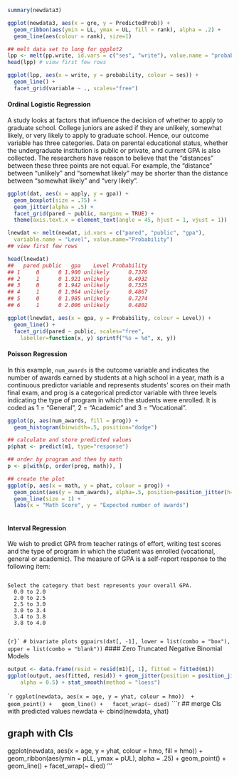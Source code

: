 ```r
summary(newdata3)

```

```r
ggplot(newdata3, aes(x = gre, y = PredictedProb)) +
  geom_ribbon(aes(ymin = LL, ymax = UL, fill = rank), alpha = .2) +
  geom_line(aes(colour = rank), size=1)
```

```r
## melt data set to long for ggplot2
lpp <- melt(pp.write, id.vars = c("ses", "write"), value.name = "probability")
head(lpp) # view first few rows
```

```r
ggplot(lpp, aes(x = write, y = probability, colour = ses)) +
  geom_line() +
  facet_grid(variable ~ ., scales="free")
```
<!------------------------------------------------------------->

#### Ordinal Logistic Regression

A study looks at factors that influence the decision of whether to apply to graduate school. College juniors are asked if they are unlikely, somewhat likely, or very likely to apply to graduate school. Hence, our outcome variable has three categories. Data on parental educational status, whether the undergraduate institution is public or private, and current GPA is also collected. The researchers have reason to believe that the "distances" between these three points are not equal. For example, the "distance" between "unlikely" and "somewhat likely" may be shorter than the distance between "somewhat likely" and "very likely".

```r
ggplot(dat, aes(x = apply, y = gpa)) +
  geom_boxplot(size = .75) +
  geom_jitter(alpha = .5) +
  facet_grid(pared ~ public, margins = TRUE) +
  theme(axis.text.x = element_text(angle = 45, hjust = 1, vjust = 1))
```
```r
lnewdat <- melt(newdat, id.vars = c("pared", "public", "gpa"),
  variable.name = "Level", value.name="Probability")
## view first few rows
```
```r
head(lnewdat)
##   pared public   gpa    Level Probability
## 1     0      0 1.900 unlikely      0.7376
## 2     1      0 1.921 unlikely      0.4932
## 3     0      0 1.942 unlikely      0.7325
## 4     1      0 1.964 unlikely      0.4867
## 5     0      0 1.985 unlikely      0.7274
## 6     1      0 2.006 unlikely      0.4802
```
```r
ggplot(lnewdat, aes(x = gpa, y = Probability, colour = Level)) +
  geom_line() +
  facet_grid(pared ~ public, scales="free",
    labeller=function(x, y) sprintf("%s = %d", x, y))
```
#### Poisson Regression

In this example, `num_awards` is the outcome variable and indicates the number of awards earned by students at a high school in a year, math is a continuous predictor variable and represents students' scores on their math final exam, and prog is a categorical predictor variable with three levels indicating the type of program in which the students were enrolled. It is coded as 1 = "General", 2 = "Academic" and 3 = "Vocational". 

```r
ggplot(p, aes(num_awards, fill = prog)) +
  geom_histogram(binwidth=.5, position="dodge")
```
```r
## calculate and store predicted values
p$phat <- predict(m1, type="response")

## order by program and then by math
p <- p[with(p, order(prog, math)), ]

## create the plot
ggplot(p, aes(x = math, y = phat, colour = prog)) +
  geom_point(aes(y = num_awards), alpha=.5, position=position_jitter(h=.2)) +
  geom_line(size = 1) +
  labs(x = "Math Score", y = "Expected number of awards")
  
```

#### Interval Regression

We wish to predict GPA from teacher ratings of effort, writing test scores and the type of program in which the student was enrolled (vocational, general or academic). The measure of GPA is a self-report response to the following item:

<pre><code>
Select the category that best represents your overall GPA.
  0.0 to 2.0
  2.0 to 2.5
  2.5 to 3.0
  3.0 to 3.4
  3.4 to 3.8
  3.8 to 4.0
  
</code></pre>  
```{r}`
# bivariate plots
ggpairs(dat[, -1], lower = list(combo = "box"), upper = list(combo = "blank"))
```
#### Zero Truncated Negative Binomial Models

```r
output <- data.frame(resid = resid(m1)[, 1], fitted = fitted(m1))
ggplot(output, aes(fitted, resid)) + geom_jitter(position = position_jitter(width = 0.25), 
    alpha = 0.5) + stat_smooth(method = "loess")
```

````r
ggplot(newdata, aes(x = age, y = yhat, colour = hmo))  +
  geom_point() +
  geom_line() +
  facet_wrap(~ died)
```
```r
## merge CIs with predicted values
newdata <- cbind(newdata, yhat)

## graph with CIs
ggplot(newdata, aes(x = age, y = yhat, colour = hmo, fill = hmo))  +
  geom_ribbon(aes(ymin = pLL, ymax = pUL), alpha = .25) +
  geom_point() +
  geom_line() +
  facet_wrap(~ died)
'''  
